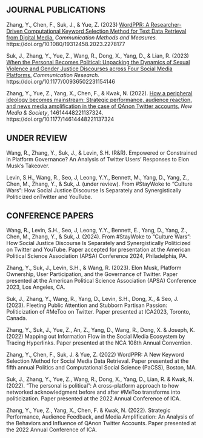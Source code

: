
<!-- --- -->
<!-- title: "Publications" -->
<!-- --- -->

## JOURNAL PUBLICATIONS
Zhang, Y., Chen, F., Suk, J., & Yue, Z. (2023) [WordPPR: A Researcher-Driven Computational Keyword Selection Method for Text Data Retrieval from Digital Media.](https://www.tandfonline.com/doi/full/10.1080/19312458.2023.2278177) *Communication Methods and Measures.* https://doi.org/10.1080/19312458.2023.2278177

Suk, J., Zhang, Y., Yue, Z., Wang, R., Dong, X., Yang, D., & Lian, R. (2023) [When the Personal Becomes Political: Unpacking the Dynamics of Sexual Violence and Gender Justice Discourses across Four Social Media Platforms.](https://journals.sagepub.com/doi/abs/10.1177/00936502231154146) *Communication Research.* https://doi.org/10.1177/00936502231154146

Zhang, Y., Yue, Z., Yang, X., Chen, F., & Kwak, N. (2022). [How a peripheral ideology becomes mainstream: Strategic performance, audience reaction, and news media amplification in the case of QAnon Twitter accounts.](https://journals.sagepub.com/doi/full/10.1177/14614448221137324) *New Media & Society*, 14614448221137324. https://doi.org/10.1177/14614448221137324

## UNDER REVIEW

Wang, R., Zhang, Y., Suk, J., & Levin, S.H. (R&R). Empowered or Constrained in Platform Governance? An Analysis of Twitter Users’ Responses to Elon Musk’s Takeover.

Levin, S.H., Wang, R., Seo, J, Leong, Y.Y., Bennett, M., Yang, D., Yang, Z., Chen, M., Zhang, Y., & Suk, J. (under review). From #StayWoke to “Culture Wars”: How Social Justice Discourse Is Separately and Synergistically Politicized onTwitter and YouTube.

## CONFERENCE PAPERS 

Wang, R., Levin, S.H., Seo, J, Leong, Y.Y., Bennett, E., Yang, D., Yang, Z., Chen, M., Zhang, Y., & Suk, J. (2024). From #StayWoke to “Culture Wars”: How Social Justice Discourse Is Separately and Synergistically Politicized on Twitter and YouTube. Paper accepted for presentation at the American Political Science Association (APSA) Conference 2024, Philadelphia, PA.

Zhang, Y., Suk, J., Levin, S.H., & Wang, R. (2023). Elon Musk, Platform Ownership, User Participation, and the Governance of Twitter. Paper presented at the American Political Science Association (APSA) Conference 2023, Los Angeles, CA.

Suk, J., Zhang, Y., Wang, R., Yang, D., Levin, S.H., Dong, X., & Seo, J. (2023). Fleeting Public Attention and Stubborn Partisan Passion: Politicization of #MeToo on Twitter. Paper presented at ICA2023, Toronto, Canada. 

Zhang, Y., Suk, J., Yue, Z., An, Z., Yang, D., Wang, R., Dong, X. & Joseph, K. (2022) Mapping out Information Flow in the Social Media Ecosystem by Tracing Hyperlinks. Paper presented at the NCA 108th Annual Convention.

Zhang, Y., Chen, F., Suk, J. & Yue, Z. (2022) WordPPR: A New Keyword Selection Method for Social Media Data Retrieval. Paper presented at the fifth annual Politics and Computational Social Science (PaCSS), Boston, MA.

Suk, J., Zhang, Y., Yue, Z., Wang, R., Dong, X., Yang, D., Lian, R. & Kwak, N. (2022). “The personal is political”: A cross-platform approach to how networked acknowledgment before and after #MeToo transforms into politicization. Paper presented at the 2022 Annual Conference of ICA.

Zhang, Y., Yue, Z., Yang, X., Chen, F. & Kwak, N. (2022). Strategic Performance, Audience Feedback, and Media Amplification: An Analysis of the Behaviors and Influence of QAnon Twitter Accounts. Paper presented at the 2022 Annual Conference of ICA.

